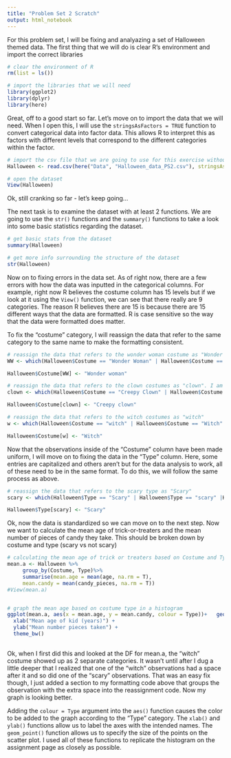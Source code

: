 ```yaml
---
title: "Problem Set 2 Scratch"
output: html_notebook
---
```


For this problem set, I will be fixing and analyazing a set of Halloween themed data.  The first thing that we will do is clear R's environment and import the correct libraries
```r
# clear the environment of R
rm(list = ls())

# import the libraries that we will need
library(ggplot2)
library(dplyr)
library(here)
```

Great, off to a good start so far.  Let's move on to import the data that we will need.  When I open this, I will use the `stringsAsFactors = TRUE` function to convert categorical data into factor data.  This allows R to interpret this as factors with different levels that correspond to the different categories within the factor. 

```r
# import the csv file that we are going to use for this exercise without stringsAsFactors = TRUE
Halloween <- read.csv(here("Data", "Halloween_data_PS2.csv"), stringsAsFactors = TRUE)

# open the dataset
View(Halloween)
```
Ok, still cranking so far - let's keep going...

The next task is to examine the dataset with at least 2 functions.  We are going to use the `str()` functions and the `summary()` functions to take a look into some basic statistics regarding the dataset.

```r
# get basic stats from the dataset
summary(Halloween)

# get more info surrounding the structure of the dataset
str(Halloween)
```
Now on to fixing errors in the data set.  As of right now, there are a few errors with how the data was inputted in the categorical columns.  For example, right now R believes the costume column has 15 levels but if we look at it using the `View()` function, we can see that there really are 9 categories.  The reason R believes there are 15 is because there are 15 different ways that the data are formatted.  R is case sensitive so the way that the data were formatted does matter. 

To fix the "costume" category, I will reassign the data that refer to the same category to the same name to make the formatting consistent. 
```r
# reassign the data that refers to the wonder woman costume as "Wonder Woman"
WW <- which(Halloween$Costume == "Wonder Woman" | Halloween$Costume == "Wonder woman" | Halloween$Costume == "wonder woman")

Halloween$Costume[WW] <- "Wonder woman"

# reassign the data that refers to the clown costumes as "clown". I am choosing to include the "creepy clown" entries in this as well.  
clown <- which(Halloween$Costume == "Creepy Clown" | Halloween$Costume == "clown" | Halloween$Costume == "creepy clown" | Halloween$Costume == "Creepy clown")

Halloween$Costume[clown] <- "Creepy clown"

# reassign the data that refers to the witch costumes as "witch"
w <- which(Halloween$Costume == "witch" | Halloween$Costume == "Witch" | Halloween$Costume =="witch  " )

Halloween$Costume[w] <- "Witch"
```

Now that the observations inside of the "Costume" column have been made uniform, I will move on to fixing the data in the "Type" column. Here, some entries are capitalized and others aren't but for the data analysis to work, all of these need to be in the same format.  To do this, we will follow the same process as above. 

```r
# reassign the data that refers to the scary type as "Scary"
scary <- which(Halloween$Type == "Scary" | Halloween$Type == "scary" |Halloween$Type == "scary ")

Halloween$Type[scary] <- "Scary"
```

Ok, now the data is standardized so we can move on to the next step.  Now we want to calculate the mean age of trick-or-treaters and the mean number of pieces of candy they take.  This should be broken down by costume and type (scary vs not scary)

```r
# calculating the mean age of trick or treaters based on Costume and Type
mean.a <- Halloween %>% 
     group_by(Costume, Type)%>%
     summarise(mean.age = mean(age, na.rm = T),
     mean.candy = mean(candy_pieces, na.rm = T))
#View(mean.a)


# graph the mean age based on costume type in a histogram
ggplot(mean.a, aes(x = mean.age, y = mean.candy, colour = Type))+   geom_point(size = 2) +
  xlab("Mean age of kid (years)") +
  ylab("Mean number pieces taken") +
  theme_bw()
  
```
Ok, when I first did this and looked at the DF for mean.a, the "witch" costume showed up as 2 separate categories.  It wasn't until after I dug a little deeper that I realized that one of the "witch" observations had a space after it and so did one of the "scary" observations.  That was an easy fix though, I just added a section to my formatting code above that groups the observation with the extra space into the reassignment code.  Now my graph is looking better. 

Adding the `colour = Type` argument into the `aes()` function causes the color to be added to the graph according to the "Type" category. The `xlab()` and `ylab()` functions allow us to label the axes with the intended names. The `geom_point()` function allows us to specify the size of the points on the scatter plot.  I used all of these functions to replicate the histogram on the assignment page as closely as possible. 
